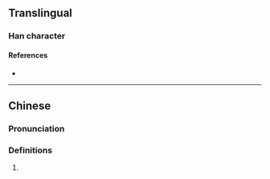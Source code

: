 {{character info}}
==Translingual==

===Han character===
{{Han char|rn=85|rad=水|as=16|sn=19|four=36110|canj=EYDU|ids=⿰氵親}}

====References====
* {{Han ref|kx=0659.450|dkj=18649|hdz=31784.160|uh=7019|ud=28697|bh=F25C|bd=62044}}

----

==Chinese==
{{zh-forms}}

===Pronunciation===
{{zh-pron
|m=qìn
|c=can3
|mc=y
|oc=y
|ma=
|cat=pn
}}

===Definitions===
{{zh-hanzi}}

# {{zh-only|瀙水|the [[ancient]] [[name]] of [[modern-day]] [[w:Shahe,_Hebei|Shahe, Hebei]]}}